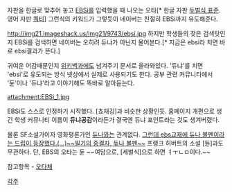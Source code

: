 자판을 한글로 맞추어 놓고 [[EBSi]]를 입력했을 때 나오는 오타[* 한글 자판 [[두벌식 표준]]. 영어 자판 [[쿼티]]] 그런식의 키워드가 그렇듯이 네이버는 친절히 EBSi까지 유도해준다.

http://img21.imageshack.us/img21/9743/ebsi.jpg
하지만 학생들의 잦은 검색탓인지 EBSi를 검색하면 네이버는 오히려 듀냐가 아닌지 물어본다.[* 지금은 ebsi라 치면 바로 ebsi결과가 뜬다.]

귀여운 어감때문인지 [[위키백과]]에도 넘겨주기 문서로 올라와있다. '듀냐'를 치면 'ebsi'로 유도되는 방식
넷상에서 실제로 사용되기도 한다. 공부 관련 커뮤니티에서 '듄'이나 '듀냐'라고 이야기해도 똑바로 알아듣는다.

attachment:EBSi_1.jpg

EBSi도 스스로 인정하기 시작했다. [쵸재깅]과 비슷한 상황인듯. 홈페이지 개편으로 생긴 학생 커뮤니티 이름이 '''듀냐공감'''이라든가
결국엔 듀냐 포인트라는 것도 생겨버렸다.

물론 SF소설가이자 영화평론가인 [[듀나]]와는 관계없다. [http://djuna.cine21.com/xe/index.php?mid=board&document_srl=6206576 그런데 ebs교재에 듀나 볼펜이라는 드립이 등장했다.(...)~~필기의 종결자, 듀나 볼펜~~]
프랭크 허버트의 소설 [듄]과도 무관하다. 단, EBS의 오타는 듄
~~여담으로, [세벌식]으로 하면 ㅕㅜㄴㅁ이다.~~

참고항목 - [[오타체]]

[[각주]]
